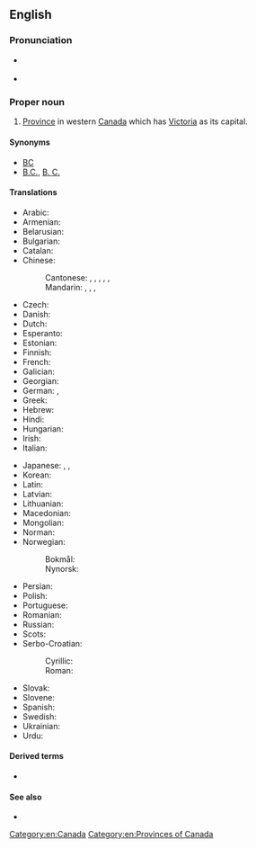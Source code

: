 ==English==
{{wikipedia}}

===Pronunciation===
* {{a|UK}} {{IPA|en|/ˈbɹɪt.ɪʃ kə.ˈlʌm.bi.ə/}}
* {{audio|en|En-ca-British Columbia.ogg|Audio (CAN)}}

===Proper noun===
{{en-proper noun}}

# [[province|Province]] in western [[Canada]] which has [[Victoria]] as its capital.

====Synonyms====
* [[BC]] {{qualifier|postal symbol}}
* [[B.C.]], [[B. C.]]

====Translations====
{{trans-top|province of Canada}}
* Arabic: {{t|ar|كُولُومْبِيَا اَلْبِرِيطَانِيَّة|f|tr=kulumbiyā l-biriṭāniyya}}
* Armenian: {{t+|hy|Բրիտանական Կոլումբիա}}
* Belarusian: {{t|be|Брытанская Калумбія|f}}
* Bulgarian: {{t|bg|Британска Колумбия|f}}
* Catalan: {{t|ca|Colúmbia Britànica|f}}
* Chinese:
*: Cantonese: {{t|yue|不列顛哥倫比亞}}, {{t|yue|不列颠哥伦比亚|tr=bat1 lit6 din1 go1 loen4 bei2 aa3}}, {{t|yue|英屬哥倫比亞}}, {{t|yue|英属哥伦比亚|tr=jing1 suk6 go1 loen4 bei2 aa3}}, {{t|yue|卑詩}}, {{t|yue|卑诗|tr=bei1 si1}} {{qualifier|short form}}
*: Mandarin: {{t+|cmn|不列顛哥倫比亞}}, {{t|cmn|不列颠哥伦比亚|tr=Bùlièdiān Gēlúnbǐyà}}, {{t+|cmn|英屬哥倫比亞}}, {{t+|cmn|英属哥伦比亚|tr=Yīngshǔ Gēlúnbǐyà}}
* Czech: {{t+|cs|Britská Kolumbie|f}}
* Danish: {{t|da|Britisk Columbia|?}}
* Dutch: {{t|nl|Brits Columbia|?}}
* Esperanto: {{t|eo|Brita Kolumbio}}
* Estonian: {{t|et|Briti Columbia}}
* Finnish: {{t+|fi|Brittiläinen Kolumbia}}
* French: {{t+|fr|Colombie-Britannique|f}}
* Galician: {{t+|gl|Columbia Británica|f}}
* Georgian: {{t|ka|ბრიტანეთის კოლუმბია}}
* German: {{t+|de|Britisch-Kolumbien|n}}, {{t|de|British Columbia|n}}
* Greek: {{t+|el|Βρετανική Κολομβία|f}}
* Hebrew: {{t|he|קולומביה הבריטית|?}}
* Hindi: {{t|hi|ब्रिटिश कोलंबिया|?}}
* Hungarian: {{t+|hu|Brit Columbia}}
* Irish: {{t|ga|Colóim Bhriotanach|f|alt=An Cholóim Bhriotanach}}
* Italian: {{t|it|Colombia Britannica|f}}
{{trans-mid}}
* Japanese: {{t|ja|ブリティッシュ・コロンビア|tr=Buritisshu-Koronbia}}, {{t|ja|ブリティッシュ・コロンビア州|tr=Buritisshu-Koronbia-shū}}, {{t|ja|英領コロンビア州|tr=Eiryō Koronbia-shū}}
* Korean: {{t|ko|브리티시컬럼비아}}
* Latin: {{t|la|Columbia Britannica|f}}
* Latvian: {{t|lv|Britu Kolumbija|f}}
* Lithuanian: {{t|lt|Britų Kolumbija|f}}
* Macedonian: {{t|mk|Британска Колумбија|f}}
* Mongolian: {{t|mn|Бритиш Коламбиа}}
* Norman: {{t|nrf|Colombie Britannique|f}}
* Norwegian:
*: Bokmål: {{t|nb|Britisk Columbia|?}}
*: Nynorsk: {{t|nn|Britisk Columbia|?}}
* Persian: {{t|fa|بریتیش کلمبیا}}
* Polish: {{t+|pl|Kolumbia Brytyjska|f}}
* Portuguese: {{t+|pt|Colúmbia Britânica|f}}
* Romanian: {{t|ro|Columbia Britanică|f}}
* Russian: {{t+|ru|Брита́нская Колу́мбия|f}}
* Scots: {{t|sco|Breetish Columbie}}
* Serbo-Croatian:
*: Cyrillic: {{t|sh|Британска Колумбија|f}}
*: Roman: {{t|sh|Britanska Kolumbija|f}}
* Slovak: {{t|sk|Britská Kolumbia|f}}
* Slovene: {{t+|sl|Británska Kolúmbija|f}}
* Spanish: {{t|es|Columbia Británica|f}}
* Swedish: {{t|sv|British Columbia|n}}
* Ukrainian: {{t|uk|Британська Колумбія|f}}
* Urdu: {{t|ur|برٹش کولمبیا|?|tr=briṭiś kolambiyā}}
{{trans-bottom}}

====Derived terms====
* {{l|en|British Columbian}}

====See also====
* {{l|en|Appendix:Place names in British Columbia}}

[[Category:en:Canada]]
[[Category:en:Provinces of Canada]]